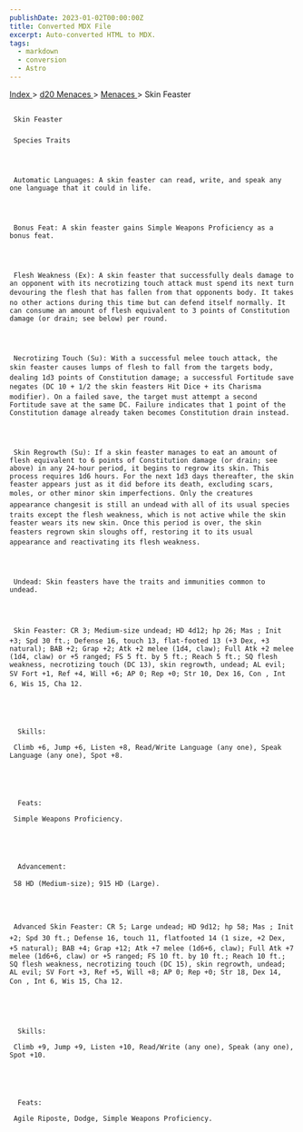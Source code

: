 ```yaml
---
publishDate: 2023-01-02T00:00:00Z
title: Converted MDX File
excerpt: Auto-converted HTML to MDX.
tags:
  - markdown
  - conversion
  - Astro
---
```


[
Index
](-index) >
[
d20 Menaces
](menaces-d20-index) >
[
Menaces
](menaces-d20-menaces-index) > Skin Feaster

##

     Skin Feaster

###

     Species Traits




     Automatic Languages: A skin feaster can read, write, and speak any one language that it could in life.




     Bonus Feat: A skin feaster gains Simple Weapons Proficiency as a bonus feat.




     Flesh Weakness (Ex): A skin feaster that successfully deals damage to an opponent with its necrotizing touch attack must spend its next turn devouring the flesh that has fallen from that opponents body. It takes no other actions during this time but can defend itself normally. It can consume an amount of flesh equivalent to 3 points of Constitution damage (or drain; see below) per round.




     Necrotizing Touch (Su): With a successful melee touch attack, the skin feaster causes lumps of flesh to fall from the targets body, dealing 1d3 points of Constitution damage; a successful Fortitude save negates (DC 10 + 1/2 the skin feasters Hit Dice + its Charisma modifier). On a failed save, the target must attempt a second Fortitude save at the same DC. Failure indicates that 1 point of the Constitution damage already taken becomes Constitution drain instead.




     Skin Regrowth (Su): If a skin feaster manages to eat an amount of flesh equivalent to 6 points of Constitution damage (or drain; see above) in any 24-hour period, it begins to regrow its skin. This process requires 1d6 hours. For the next 1d3 days thereafter, the skin feaster appears just as it did before its death, excluding scars, moles, or other minor skin imperfections. Only the creatures appearance changesit is still an undead with all of its usual species traits except the flesh weakness, which is not active while the skin feaster wears its new skin. Once this period is over, the skin feasters regrown skin sloughs off, restoring it to its usual appearance and reactivating its flesh weakness.




     Undead: Skin feasters have the traits and immunities common to undead.




     Skin Feaster: CR 3; Medium-size undead; HD 4d12; hp 26; Mas ; Init +3; Spd 30 ft.; Defense 16, touch 13, flat-footed 13 (+3 Dex, +3 natural); BAB +2; Grap +2; Atk +2 melee (1d4, claw); Full Atk +2 melee (1d4, claw) or +5 ranged; FS 5 ft. by 5 ft.; Reach 5 ft.; SQ flesh weakness, necrotizing touch (DC 13), skin regrowth, undead; AL evil; SV Fort +1, Ref +4, Will +6; AP 0; Rep +0; Str 10, Dex 16, Con , Int 6, Wis 15, Cha 12.





      Skills:

     Climb +6, Jump +6, Listen +8, Read/Write Language (any one), Speak Language (any one), Spot +8.





      Feats:

     Simple Weapons Proficiency.





      Advancement:

     58 HD (Medium-size); 915 HD (Large).




     Advanced Skin Feaster: CR 5; Large undead; HD 9d12; hp 58; Mas ; Init +2; Spd 30 ft.; Defense 16, touch 11, flatfooted 14 (1 size, +2 Dex, +5 natural); BAB +4; Grap +12; Atk +7 melee (1d6+6, claw); Full Atk +7 melee (1d6+6, claw) or +5 ranged; FS 10 ft. by 10 ft.; Reach 10 ft.; SQ flesh weakness, necrotizing touch (DC 15), skin regrowth, undead; AL evil; SV Fort +3, Ref +5, Will +8; AP 0; Rep +0; Str 18, Dex 14, Con , Int 6, Wis 15, Cha 12.





      Skills:

     Climb +9, Jump +9, Listen +10, Read/Write (any one), Speak (any one), Spot +10.





      Feats:

     Agile Riposte, Dodge, Simple Weapons Proficiency.
